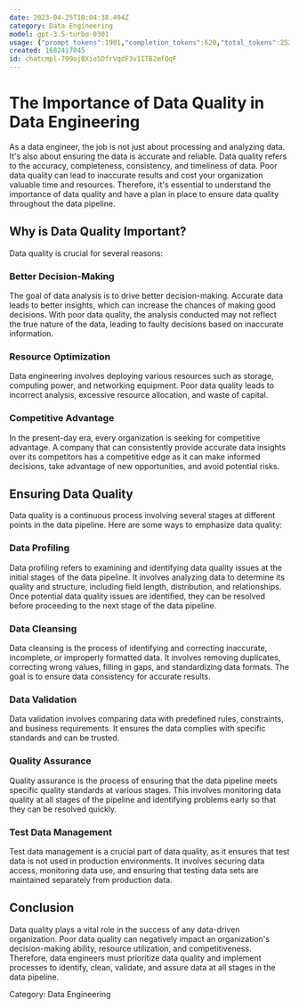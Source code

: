 ```yaml
---
date: 2023-04-25T10:04:38.494Z
category: Data Engineering
model: gpt-3.5-turbo-0301
usage: {"prompt_tokens":1901,"completion_tokens":620,"total_tokens":2521}
created: 1682417045
id: chatcmpl-799ojBXioSDfrVqdF3v1ITB2mfQqF
---
```


# The Importance of Data Quality in Data Engineering

As a data engineer, the job is not just about processing and analyzing data. It's also about ensuring the data is accurate and reliable. Data quality refers to the accuracy, completeness, consistency, and timeliness of data. Poor data quality can lead to inaccurate results and cost your organization valuable time and resources. Therefore, it's essential to understand the importance of data quality and have a plan in place to ensure data quality throughout the data pipeline.

## Why is Data Quality Important?

Data quality is crucial for several reasons:

### Better Decision-Making

The goal of data analysis is to drive better decision-making. Accurate data leads to better insights, which can increase the chances of making good decisions. With poor data quality, the analysis conducted may not reflect the true nature of the data, leading to faulty decisions based on inaccurate information.

### Resource Optimization

Data engineering involves deploying various resources such as storage, computing power, and networking equipment. Poor data quality leads to incorrect analysis, excessive resource allocation, and waste of capital.

### Competitive Advantage

In the present-day era, every organization is seeking for competitive advantage. A company that can consistently provide accurate data insights over its competitors has a competitive edge as it can make informed decisions, take advantage of new opportunities, and avoid potential risks.

## Ensuring Data Quality

Data quality is a continuous process involving several stages at different points in the data pipeline. Here are some ways to emphasize data quality:

### Data Profiling

Data profiling refers to examining and identifying data quality issues at the initial stages of the data pipeline. It involves analyzing data to determine its quality and structure, including field length, distribution, and relationships. Once potential data quality issues are identified, they can be resolved before proceeding to the next stage of the data pipeline.

### Data Cleansing

Data cleansing is the process of identifying and correcting inaccurate, incomplete, or improperly formatted data. It involves removing duplicates, correcting wrong values, filling in gaps, and standardizing data formats. The goal is to ensure data consistency for accurate results.

### Data Validation

Data validation involves comparing data with predefined rules, constraints, and business requirements. It ensures the data complies with specific standards and can be trusted.

### Quality Assurance

Quality assurance is the process of ensuring that the data pipeline meets specific quality standards at various stages. This involves monitoring data quality at all stages of the pipeline and identifying problems early so that they can be resolved quickly.

### Test Data Management

Test data management is a crucial part of data quality, as it ensures that test data is not used in production environments. It involves securing data access, monitoring data use, and ensuring that testing data sets are maintained separately from production data.

## Conclusion

Data quality plays a vital role in the success of any data-driven organization. Poor data quality can negatively impact an organization's decision-making ability, resource utilization, and competitiveness. Therefore, data engineers must prioritize data quality and implement processes to identify, clean, validate, and assure data at all stages in the data pipeline.

Category: Data Engineering